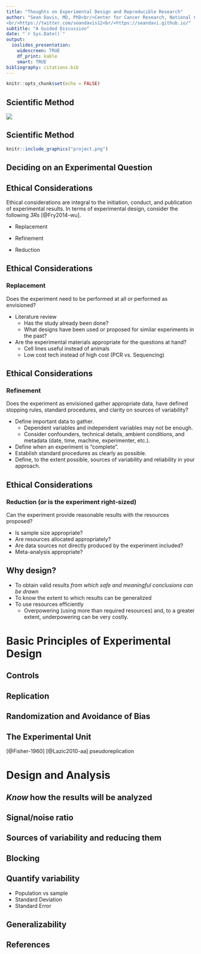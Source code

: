 ```yaml
---
title: "Thoughts on Experimental Design and Reproducible Research"
author: "Sean Davis, MD, PhD<br/>Center for Cancer Research, National Cancer Institute<br>National Institutes of Health
<br/>https://twitter.com/seandavis12<br/>https://seandavi.github.io/"
subtitle: "A Guided Discussion"
date: "`r Sys.Date()`"
output: 
  ioslides_presentation:
    widescreen: TRUE
    df_print: kable
    smart: TRUE
bibliography: citations.bib
---
```


```r
knitr::opts_chunk$set(echo = FALSE)
```

## Scientific Method

![](experimental-cycle.png)

## Scientific Method

```r
knitr::include_graphics("project.png")
```

## Deciding on an Experimental Question

## Ethical Considerations
Ethical considerations are integral to the initiation, conduct, and publication of experimental results.  In terms of experimental design, consider the following *3Rs* [@Fry2014-wu].

- Replacement

- Refinement

- Reduction

## Ethical Considerations

### Replacement
Does the experiment need to be performed at all or performed as envisioned?

- Literature review
    - Has the study already been done?
    - What designs have been used or proposed for similar experiments in the past?
- Are the experimental materials appropriate for the questions at hand?
    - Cell lines useful instead of animals
    - Low cost tech instead of high cost (PCR vs. Sequencing)

## Ethical Considerations

### Refinement
Does the experiment as envisioned gather appropriate data, have defined stopping rules, standard procedures, and clarity on sources of variability?

- Define important data to gather.
    - Dependent variables and independent variables may not be enough.
    - Consider confounders, technical details, ambient conditions, and metadata (date, time, machine, experimenter, etc.).
- Define when an experiment is "complete". 
- Establish standard procedures as clearly as possible.
- Define, to the extent possible, sources of variability and reliability in your approach.

## Ethical Considerations

### Reduction (or is the experiment right-sized)
Can the experiment provide reasonable results with the resources proposed?

- Is sample size appropriate?
- Are resources allocated appropriately?
- Are data sources not directly produced by the experiment included?
- Meta-analysis appropriate?

## Why design?

- To obtain valid results *from which safe and meaningful conclusions can be drawn*
- To know the extent to which results can be generalized
- To use resources efficiently
    - Overpowering (using more than required resources) and, to a greater extent, underpowering can be very costly.

# Basic Principles of Experimental Design

## Controls

## Replication

## Randomization and Avoidance of Bias

## The Experimental Unit

[@Fisher-1960]
[@Lazic2010-aa] pseudoreplication

# Design and Analysis

## *Know* how the results will be analyzed

## Signal/noise ratio

## Sources of variability and reducing them

## Blocking

## Quantify variability

- Population vs sample
- Standard Deviation
- Standard Error

## Generalizability



## 

## References {.smaller}